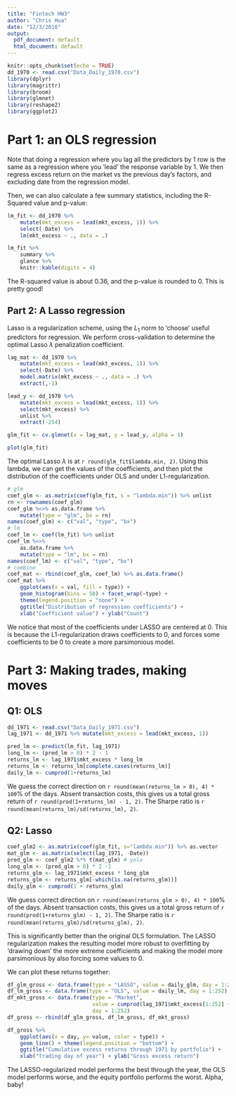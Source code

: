 ```yaml
---
title: "Fintech HW3"
author: "Chris Hua"
date: "12/3/2016"
output:
  pdf_document: default
  html_document: default
---
```


```r
knitr::opts_chunk$set(echo = TRUE)
dd_1970 <- read.csv("Data_Daily_1970.csv")
library(dplyr)
library(magrittr)
library(broom)
library(glmnet)
library(reshape2)
library(ggplot2)
```

# Part 1: an OLS regression

Note that doing a regression where you lag all the predictors by 1 row is the same as a regression where you 'lead' the response variable by 1. We then regress excess return on the market vs the previous day's factors, and excluding date from the regression model.

Then, we can also calculate a few summary statistics, including the R-Squared value and p-value:

```r
lm_fit <- dd_1970 %>%
    mutate(mkt_excess = lead(mkt_excess, 1)) %>%
    select(-Date) %>%
    lm(mkt_excess ~ ., data = .) 

lm_fit %>% 
    summary %>%
    glance %>% 
    knitr::kable(digits = 4)
```

The R-squared value is about 0.36, and the p-value is rounded to 0. This is pretty good!


## Part 2: A Lasso regression

Lasso is a regularization scheme, using the $L_1$ norm to 'choose' useful predictors for regression. We perform cross-validation to determine the optimal Lasso $\lambda$ penalization coefficient.

```r
lag_mat <- dd_1970 %>%
    mutate(mkt_excess = lead(mkt_excess, 1)) %>%
    select(-Date) %>%
    model.matrix(mkt_excess ~ ., data = .) %>%
    extract(,-1)

lead_y <- dd_1970 %>%
    mutate(mkt_excess = lead(mkt_excess, 1)) %>% 
    select(mkt_excess) %>% 
    unlist %>%
    extract(-254)

glm_fit <- cv.glmnet(x = lag_mat, y = lead_y, alpha = 1)
```

```r
plot(glm_fit)
```

The optimal Lasso $\lambda$ is at `r round(glm_fit$lambda.min, 2)`. Using this lambda, we can get the values of the coefficients, and then plot the distribution of the coefficients under OLS and under L1-regularization.

```r
# glm
coef_glm <- as.matrix(coef(glm_fit, s = "lambda.min")) %>% unlist
rn <- rownames(coef_glm)
coef_glm %<>% as.data.frame %>%
    mutate(type = "glm", bx = rn)
names(coef_glm) <- c("val", "type", "bx")
# lm
coef_lm <- coef(lm_fit) %>% unlist
coef_lm %<>% 
    as.data.frame %>%
    mutate(type = "lm", bx = rn)
names(coef_lm) <- c("val", "type", "bx")
# combine
coef_mat <- rbind(coef_glm, coef_lm) %>% as.data.frame()
coef_mat %>% 
    ggplot(aes(x = val, fill = type)) +
    geom_histogram(bins = 50) + facet_wrap(~type) +
    theme(legend.position = "none") + 
    ggtitle("Distribution of regression coefficients") +
    xlab("Coefficient value") + ylab("Count")
```

We notice that most of the coefficients under LASSO are centered at 0. This is because the L1-regularization draws coefficients to 0, and forces some coefficients to be 0 to create a more parsimonious model. 

# Part 3: Making trades, making moves

## Q1: OLS

```r
dd_1971 <- read.csv("Data_Daily_1971.csv")
lag_1971 <- dd_1971 %>% mutate(mkt_excess = lead(mkt_excess, 1))
```

```r
pred_lm <- predict(lm_fit, lag_1971)
long_lm <- (pred_lm > 0) * 2 - 1 
returns_lm <- lag_1971$mkt_excess * long_lm
returns_lm <- returns_lm[complete.cases(returns_lm)]
daily_lm <- cumprod(1+returns_lm)
```

We guess the correct direction on `r round(mean(returns_lm > 0), 4) * 100`\% of the days. Absent transaction costs, this gives us a total gross return of `r round(prod(1+returns_lm) - 1, 2)`. The Sharpe ratio is `r round(mean(returns_lm)/sd(returns_lm), 2)`.

## Q2: Lasso

```r
coef_glm2 <- as.matrix(coef(glm_fit, s="lambda.min")) %>% as.vector
mat_glm <- as.matrix(select(lag_1971, -Date))
pred_glm <- coef_glm2 %*% t(mat_glm) # yolo
long_glm <- (pred_glm > 0) * 2 -1
returns_glm <- lag_1971$mkt_excess * long_glm
returns_glm <- returns_glm[-which(is.na(returns_glm))]
daily_glm <- cumprod(1 + returns_glm)
```

We guess correct direction on `r round(mean(returns_glm > 0), 4) * 100`\%  of the days. Absent transaction costs, this gives us a total gross return of `r round(prod(1+returns_glm) - 1, 2)`. The Sharpe ratio is `r round(mean(returns_glm)/sd(returns_glm), 2)`.

This is significantly better than the original OLS formulation. The LASSO regularization makes the resulting model more robust to overfitting by 'drawing down' the more extreme coefficients and making the model more parsimonious by also forcing some values to 0. 

We can plot these returns together:

```r
df_glm_gross <- data.frame(type = "LASSO", value = daily_glm, day = 1:252)
df_lm_gross <- data.frame(type = "OLS", value = daily_lm, day = 1:252)
df_mkt_gross <- data.frame(type = "Market", 
                           value = cumprod(lag_1971$mkt_excess[1:252] + 1),
                           day = 1:252)
df_gross <- rbind(df_glm_gross, df_lm_gross, df_mkt_gross)

df_gross %>% 
    ggplot(aes(x = day, y= value, color = type)) + 
    geom_line() + theme(legend.position = "bottom") +
    ggtitle("Cumulative excess returns through 1971 by portfolio") +
    xlab("Trading day of year") + ylab("Gross excess return")
```

The LASSO-regularized model performs the best through the year, the OLS model performs worse, and the equity portfolio performs the worst. Alpha, baby!
